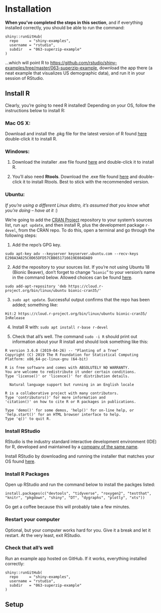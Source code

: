 # Installation

**When you've completed the steps in this section**, and if everything installed correctly, you should be able to run the command: 
```
shiny::runGitHub(
  repo     = "shiny-examples",
  username = "rstudio",
  subdir   = "063-superzip-example"
)
```

...which will point R to [https://github.com/rstudio/shiny-examples/tree/master/063-superzip-example](https://github.com/rstudio/shiny-examples/tree/master/063-superzip-example), download the app there (a neat example that visualizes US demographic data), and run it in your session of RStudio.

## Install R

Clearly, you're going to need R installed! Depending on your OS, follow the instructions below to install R:

### **Mac OS X**:
Download and install the .pkg file for the latest version of R found [here](https://cran.r-project.org/bin/macosx/) double-click it to install R.

### **Windows**:
1. Download the installer .exe file found [here](https://cran.r-project.org/bin/windows/base/) and double-click it to install R.

2. You'll also need **Rtools**. Download the .exe file found [here](https://cran.r-project.org/bin/windows/Rtools/) and double-click it to install Rtools. Best to stick with the recommended version.

### **Ubuntu**:

*If you're using a different Linux distro, it's assumed that you know what you're doing -- have at it* :)

We're going to add the [CRAN Project](https://cran.r-project.org/) repository to your system's sources list, run `apt update`, and then install R, plus the development package `r-devel`, from the CRAN repo. To do this, open a terminal and go through the following steps:

1. Add the repo's GPG key.
```
sudo apt-key adv --keyserver keyserver.ubuntu.com --recv-keys E298A3A825C0D65DFD57CBB651716619E084DAB9
```

2. Add the repository to your sources list. If you're not using Ubuntu 18 (Bionic Beaver), don't forget to change "`bionic`" to your version's name in the command below. Allowed choices can be found [here](https://cloud.r-project.org/bin/linux/ubuntu/).
```
sudo add-apt-repository 'deb https://cloud.r-project.org/bin/linux/ubuntu bionic-cran35/'
```

3. `sudo apt update`. Successful output confirms that the repo has been added; something like:
```
Hit:2 https://cloud.r-project.org/bin/linux/ubuntu bionic-cran35/ InRelease
```

4. Install R with: `sudo apt install r-base r-devel`

5. Check that all's well. The command `sudo -i R` should print out information about your R install and should look something like this:
```
R version 3.6.0 (2019-04-26) -- "Planting of a Tree"
Copyright (C) 2019 The R Foundation for Statistical Computing
Platform: x86_64-pc-linux-gnu (64-bit)

R is free software and comes with ABSOLUTELY NO WARRANTY.
You are welcome to redistribute it under certain conditions.
Type 'license()' or 'licence()' for distribution details.

  Natural language support but running in an English locale

R is a collaborative project with many contributors.
Type 'contributors()' for more information and
'citation()' on how to cite R or R packages in publications.

Type 'demo()' for some demos, 'help()' for on-line help, or
'help.start()' for an HTML browser interface to help.
Type 'q()' to quit R.
```

### Install RStudio

RStudio is the industry standard interactive development environment (IDE) for R, developed and maintained by a [company of the same name](https://www.rstudio.com/).

Install RStudio by downloading and running the installer that matches your OS found [here](https://www.rstudio.com/).

### Install R Packages

Open up RStudio and run the command below to install the packges listed:
```
install.packages(c("devtools", "tidyverse", "roxygen2", "testthat", "knitr", "pkgdown", "shiny", "DT", "dygraphs", "plotly", "xts"))
```
Go get a coffee because this will probably take a few minutes.

### Restart your computer

Optional, but your computer works hard for you. Give it a break and let it restart. At the very least, exit RStudio.

### Check that all's well
Run an example app hosted on GitHub. If it works, everything installed correctly:
```
shiny::runGitHub(
  repo     = "shiny-examples",
  username = "rstudio",
  subdir   = "063-superzip-example"
)
```

## Setup

